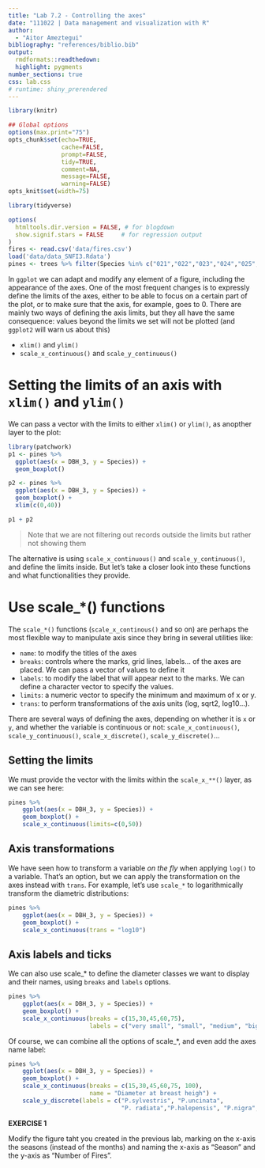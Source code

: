 ```yaml
---
title: "Lab 7.2 - Controlling the axes"
date: "111022 | Data management and visualization with R"
author: 
  - "Aitor Ameztegui"
bibliography: "references/biblio.bib"
output:
  rmdformats::readthedown:
  highlight: pygments
number_sections: true
css: lab.css
# runtime: shiny_prerendered
---
```

  
  
```r

library(knitr)

## Global options
options(max.print="75")
opts_chunk$set(echo=TRUE,
               cache=FALSE,
               prompt=FALSE,
               tidy=TRUE,
               comment=NA,
               message=FALSE,
               warning=FALSE)
opts_knit$set(width=75)
```


```r
library(tidyverse)

options(
  htmltools.dir.version = FALSE, # for blogdown
  show.signif.stars = FALSE     # for regression output
)
fires <- read.csv('data/fires.csv')
load('data/data_SNFI3.Rdata')
pines <- trees %>% filter(Species %in% c("021","022","023","024","025","026","027","028")) 

```


In `ggplot` we can adapt and modify any element of a figure, including the appearance of the axes. One of the most frequent changes is to expressly define the limits of the axes, either to be able to focus on a certain part of the plot, or to make sure that the axis, for example, goes to 0. There are mainly two ways of defining the axis limits, but they all have the same consequence: values beyond the limits we set will not be plotted (and `ggplot2` will warn us about this)

- `xlim()` and `ylim()`
- `scale_x_continuous()` and `scale_y_continuous()`

# Setting the limits of an axis with `xlim()` and `ylim()`

We can pass a vector with the limits to either `xlim()` or `ylim()`, as anopther layer to the plot:

```r
library(patchwork)
p1 <- pines %>%
  ggplot(aes(x = DBH_3, y = Species)) +
  geom_boxplot()

p2 <- pines %>%
  ggplot(aes(x = DBH_3, y = Species)) +
  geom_boxplot() +
  xlim(c(0,40))

p1 + p2

```

> Note that we are not filtering out records outside the limits but rather not showing them

The alternative is using `scale_x_continuous()` and `scale_y_continuous()`, and define the limits inside. But let's take a closer look into these functions and what functionalities they provide.

# Use scale_*() functions

The `scale_*()` functions (`scale_x_continous()` and so on) are perhaps the most flexible way to manipulate axis since they bring in several utilities like:
  
- `name`: to modify the titles of the axes
- `breaks`: controls where the marks, grid lines, labels... of the axes are placed. We can pass a vector of values to define it
- `labels`: to modify the label that will appear next to the marks. We can define a character vector to specify the values.
- `limits`: a numeric vector to specify the minimum and maximum of x or y.
- `trans`: to perform transformations of the axis units (log, sqrt2, log10...).

There are several ways of defining the axes, depending on whether it is `x` or `y`, and whether the variable is continuous or not: `scale_x_continuous()`, `scale_y_continuous()`, `scale_x_discrete()`, `scale_y_discrete()`...


## Setting the limits

We must provide the vector with the limits within the `scale_x_**()` layer, as we can see here:

```r
pines %>%
    ggplot(aes(x = DBH_3, y = Species)) +
    geom_boxplot() +
    scale_x_continuous(limits=c(0,50))
```

## Axis transformations

We have seen how to transform a variable *on the fly* when applying `log()` to a variable. That's an option, but we can apply the transformation on the axes instead with `trans`. For example, let's use `scale_*` to logarithmically transform the diametric distributions:

```r
pines %>%
    ggplot(aes(x = DBH_3, y = Species)) +
    geom_boxplot() +
    scale_x_continuous(trans = "log10")
```

## Axis labels and ticks

We can also use scale_* to define the diameter classes we want to display and their names, using `breaks` and `labels` options.

```r
pines %>%
    ggplot(aes(x = DBH_3, y = Species)) +
    geom_boxplot() +
    scale_x_continuous(breaks = c(15,30,45,60,75),
                       labels = c("very small", "small", "medium", "big", "very big"))
```

Of course, we can combine all the options of scale_*, and even add the axes name label:

```r
pines %>%
    ggplot(aes(x = DBH_3, y = Species)) +
    geom_boxplot() +
    scale_x_continuous(breaks = c(15,30,45,60,75, 100),
                       name = "Diameter at breast heigh") +
    scale_y_discrete(labels = c("P.sylvestris", "P.uncinata",
                                "P. radiata","P.halepensis", "P.nigra", "P.pinea", "P.pinaster"))
```
::: exercise :::

**EXERCISE 1** </br>

Modify the figure taht you created in the previous lab, marking on the x-axis the seasons (instead of the months) and naming the x-axis as "Season" and the y-axis as "Number of Fires".

:::